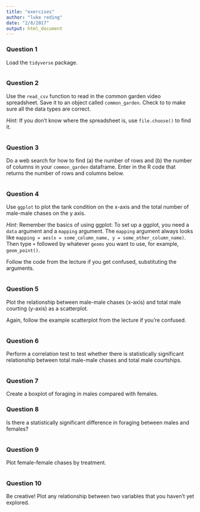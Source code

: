 ```yaml
---
title: "exercises"
author: "luke reding"
date: "2/8/2017"
output: html_document
---
```


### Question 1

Load the `tidyverse` package.

```r



```


### Question 2

Use the `read_csv` function to read in the common garden video spreadsheet. Save it to an object called `common_garden`. Check to to make sure all the data types are correct.

_Hint:_ If you don't know where the spreadsheet is, use `file.choose()` to find it.

```r



```



### Question 3

Do a web search for how to find (a) the number of rows and (b) the number of columns in your `common_garden` dataframe. Enter in the R code that returns the number of rows and columns below.


```r



```


### Question 4

Use `ggplot` to plot the tank condition on the x-axis and the total number of male-male chases on the y axis.

_Hint_: Remember the basics of using ggplot: To set up a ggplot, you need a `data` argument and a `mapping` argument. The `mapping` argument always looks like `mapping = aes(x = some_column_name, y = some_other_column_name)`. Then type `+` followed by whatever `geoms` you want to use, for example, `geom_point()`. 

Follow the code from the lecture if you get confused, substituting the arguments.

```r



```



### Question 5

Plot the relationship between male-male chases (x-axis) and total male courting (y-axis) as a scatterplot.

Again, follow the example scatterplot from the lecture if you're confused.

```r



```


### Question 6

Perform a correlation test to test whether there is statistically significant relationship between total male-male chases and total male courtships.

```r


```


### Question 7

Create a boxplot of foraging in males compared with females.


### Question 8

Is there a statistically significant difference in foraging between males and females?

```r


```


### Question 9

Plot female-female chases by treatment.

```r


```


### Question 10

Be creative! Plot any relationship between two variables that you haven't yet explored.

```r


```






